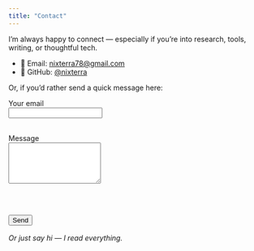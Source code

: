```yaml
---
title: "Contact"
---
```


I'm always happy to connect — especially if you're into research, tools, writing, or thoughtful tech.

- 📧 Email: [nixterra78@gmail.com](mailto:nixterra78@gmail.com)
- 🐙 GitHub: [@nixterra](https://github.com/nixterra)

Or, if you’d rather send a quick message here:

<form action="https://formspree.io/f/mvgrlygy" method="POST" class="contact-form">

  <label for="email">Your email</label><br>
  <input type="email" name="email" id="email" required><br><br>

  <label for="message">Message</label><br>
  <textarea name="message" id="message" rows="5" required></textarea><br><br>

  <button type="submit">Send</button>
</form>

<p style="font-style: italic; margin-top: 1rem;">
Or just say hi — I read everything.
</p>
